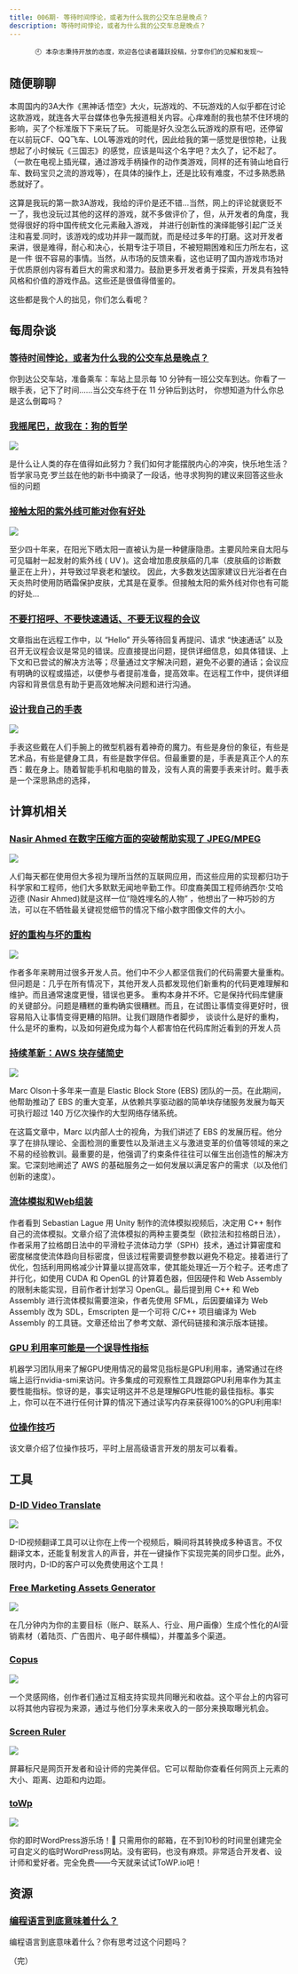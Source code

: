 ```yaml
---
title: 006期· 等待时间悖论，或者为什么我的公交车总是晚点？
description: 等待时间悖论，或者为什么我的公交车总是晚点？
---
```


<div align="center">

```
🕙 本杂志秉持开放的态度，欢迎各位读者踊跃投稿，分享你们的见解和发现～
```

</div>


## 随便聊聊

本周国内的3A大作《黑神话·悟空》大火，玩游戏的、不玩游戏的人似乎都在讨论这款游戏，就连各大平台媒体也争先报道相关内容。心痒难耐的我也禁不住环境的影响，买了个标准版下下来玩了玩。
可能是好久没怎么玩游戏的原有吧，还停留在以前玩CF、QQ飞车、LOL等游戏的时代，因此给我的第一感觉是很惊艳，让我想起了小时候玩《三国志》的感觉，应该是叫这个名字吧？太久了，记不起了。
（一款在电视上插光碟，通过游戏手柄操作的动作类游戏，同样的还有骑山地自行车、数码宝贝之流的游戏等），在具体的操作上，还是比较有难度，不过多熟悉熟悉就好了。

这算是我玩的第一款3A游戏，我给的评价是还不错...当然，网上的评论就褒贬不一了，我也没玩过其他的这样的游戏，就不多做评价了，但，从开发者的角度，我觉得很好的将中国传统文化元素融入游戏，
并进行创新性的演绎能够引起广泛关注和喜爱.同时，该游戏的成功并非一蹴而就，而是经过多年的打磨。这对开发者来讲，很是难得，耐心和决心，长期专注于项目，不被短期困难和压力所左右，这是一件
很不容易的事情。当然，从市场的反馈来看，这也证明了国内游戏市场对于优质原创内容有着巨大的需求和潜力。鼓励更多开发者勇于探索，开发具有独特风格和价值的游戏作品。这些还是很值得借鉴的。

这些都是我个人的拙见，你们怎么看呢？

## 每周杂谈

### [等待时间悖论，或者为什么我的公交车总是晚点？](https://jakevdp.github.io/blog/2018/09/13/waiting-time-paradox/)

你到达公交车站，准备乘车：车站上显示每 10 分钟有一班公交车到达。你看了一眼手表，记下了时间……当公交车终于在 11 分钟后到达时，
你想知道为什么你总是这么倒霉吗？

### [我摇尾巴，故我在：狗的哲学](https://www.theguardian.com/books/article/2024/aug/18/i-wag-therefore-i-am-the-philosophy-of-dogs)

![](https://i.guim.co.uk/img/media/8037a7269779ae541c8e681cd37dccf2f5791c45/0_3582_8361_5017/master/8361.jpg?width=1300&dpr=2&s=none)

是什么让人类的存在值得如此努力？我们如何才能摆脱内心的冲突，快乐地生活？哲学家马克·罗兰兹在他的新书中摘录了一段话，他寻求狗狗的建议来回答这些永恒的问题

### [接触太阳的紫外线可能对你有好处](https://www.economist.com/science-and-technology/2024/08/12/exposure-to-the-suns-uv-radiation-may-be-good-for-you)

![](https://www.economist.com/cdn-cgi/image/width=1424,quality=80,format=auto/content-assets/images/20240817_STP501.jpg)

至少四十年来，在阳光下晒太阳一直被认为是一种健康隐患。主要风险来自太阳与可见辐射一起发射的紫外线 ( UV )。这会增加患皮肤癌的几率（皮肤癌的诊断数量正在上升），并导致过早衰老和皱纹。
因此，大多数发达国家建议日光浴者在白天炎热时使用防晒霜保护皮肤，尤其是在夏季。但接触太阳的紫外线对你也有可能的好处...

### [不要打招呼、不要快速通话、不要无议程的会议](https://switowski.com/blog/no-hello-no-quick-call-no-agendaless-meetings/)

文章指出在远程工作中，以 “Hello” 开头等待回复再提问、请求 “快速通话” 以及召开无议程会议是常见的错误。应直接提出问题，提供详细信息，如具体错误、上下文和已尝试的解决方法等；尽量通过文字解决问题，避免不必要的通话；会议应有明确的议程或描述，以便参与者提前准备，提高效率。在远程工作中，提供详细内容和背景信息有助于更高效地解决问题和进行沟通。

### [设计我自己的手表](https://willem.com/blog/2020-11-30_designing-my-own-watch/)

![](https://willem.com/blog/2020-11-30_designing-my-own-watch/images/i_00_Some-of-my-watches-over-the-years_1920px.png)

手表这些戴在人们手腕上的微型机器有着神奇的魔力。有些是身份的象征，有些是艺术品，有些是健身工具，有些是数字伴侣。但最重要的是，手表是真正个人的东西：戴在身上。随着智能手机和电脑的普及，没有人真的需要手表来计时。戴手表是一个深思熟虑的选择，

## 计算机相关

### [Nasir Ahmed 在数字压缩方面的突破帮助实现了 JPEG/MPEG](https://spectrum.ieee.org/compression-algorithms)

![](https://spectrum.ieee.org/media-library/collage-of-a-smiling-man-with-glasses-and-icons-for-jpg-and-mpg-floating-around-him.jpg?id=53176475&width=2400&height=1189)

人们每天都在使用但大多视为理所当然的互联网应用，而这些应用的实现都归功于科学家和工程师，他们大多默默无闻地辛勤工作。印度裔美国工程师纳西尔·艾哈迈德 (Nasir Ahmed)就是这样一位“隐姓埋名的人物” ，他想出了一种巧妙的方法，可以在不牺牲最关键视觉细节的情况下缩小数字图像文件的大小。

### [好的重构与坏的重构](https://www.builder.io/blog/good-vs-bad-refactoring)

![](https://cdn.builder.io/api/v1/image/assets%2FYJIGb4i01jvw0SRdL5Bt%2Fba58b9ad55ac461181bc7d5f9babd14a?format=webp&width=2000)

作者多年来聘用过很多开发人员。他们中不少人都坚信我们的代码需要大量重构。但问题是：几乎在所有情况下，其他开发人员都发现他们新重构的代码更难理解和维护。而且通常速度更慢，错误也更多。
重构本身并不坏。它是保持代码库健康的关键部分。问题是糟糕的重构确实很糟糕。而且，在试图让事情变得更好时，很容易陷入让事情变得更糟的陷阱。让我们跟随作者脚步，
谈谈什么是好的重构，什么是坏的重构，以及如何避免成为每个人都害怕在代码库附近看到的开发人员

### [持续革新：AWS 块存储简史](https://www.allthingsdistributed.com/2024/08/continuous-reinvention-a-brief-history-of-block-storage-at-aws.html)

![](https://www.allthingsdistributed.com/images/mo-computer-arch.png)

Marc Olson十多年来一直是 Elastic Block Store (EBS) 团队的一员。在此期间，他帮助推动了 EBS 的重大变革，从依赖共享驱动器的简单块存储服务发展为每天可执行超过 140 万亿次操作的大型网络存储系统。

在这篇文章中，Marc 以内部人士的视角，为我们讲述了 EBS 的发展历程。他分享了在排队理论、全面检测的重要性以及渐进主义与激进变革的价值等领域的来之不易的经验教训。最重要的是，他强调了约束条件往往可以催生出创造性的解决方案。它深刻地阐述了 AWS 的基础服务之一如何发展以满足客户的需求（以及他们创新的速度）。

### [流体模拟和Web组装](https://ehayes.page/posts/fluid/)

作者看到 Sebastian Lague 用 Unity 制作的流体模拟视频后，决定用 C++ 制作自己的流体模拟。文章介绍了流体模拟的两种主要类型（欧拉法和拉格朗日法），作者采用了拉格朗日法中的平滑粒子流体动力学（SPH）技术，通过计算密度和密度梯度使流体趋向目标密度，但该过程需要调整参数以避免不稳定。接着进行了优化，包括利用网格减少计算量以提高效率，使其能处理近一万个粒子。还考虑了并行化，如使用 CUDA 和 OpenGL 的计算着色器，但因硬件和 Web Assembly 的限制未能实现，目前作者计划学习 OpenGL。最后提到用 C++ 和 Web Assembly 进行流体模拟需要渲染，作者先使用 SFML，后因要编译为 Web Assembly 改为 SDL，Emscripten 是一个可将 C/C++ 项目编译为 Web Assembly 的工具链。文章还给出了参考文献、源代码链接和演示版本链接。

### [GPU 利用率可能是一个误导性指标](https://trainy.ai/blog/gpu-utilization-misleading)

机器学习团队用来了解GPU使用情况的最常见指标是GPU利用率，通常通过在终端上运行nvidia-smi来访问。许多集成的可观察性工具跟踪GPU利用率作为其主要性能指标。惊讶的是，事实证明这并不总是理解GPU性能的最佳指标。事实上，你可以在不进行任何计算的情况下通过读写内存来获得100%的GPU利用率!

### [位操作技巧](https://graphics.stanford.edu/~seander/bithacks.html)

该文章介绍了位操作技巧，平时上层高级语言开发的朋友可以看看。

## 工具

### [D-ID Video Translate](https://www.producthunt.com/r/6BQMMOMMJZ4AX5?utm_campaign=producthunt-api&utm_medium=api-v2&utm_source=Application%3A+decohack+%28ID%3A+131684%29)

![](https://ph-files.imgix.net/61979f24-0992-4467-acf3-1b3b2a581a9a.png?auto=format&fit=crop&frame=1&h=512&w=1024)

D-ID视频翻译工具可以让你在上传一个视频后，瞬间将其转换成多种语言。不仅翻译文本，还能复制发言人的声音，并在一键操作下实现完美的同步口型。此外，限时内，D-ID的客户可以免费使用这个工具！


### [Free Marketing Assets Generator](https://www.producthunt.com/posts/free-marketing-assets-generator?utm_campaign=producthunt-api&utm_medium=api-v2&utm_source=Application%3A+decohack+%28ID%3A+131684%29)

![](https://ph-files.imgix.net/4b3926d7-ddbd-4dcc-858c-064bbf04512f.png?auto=format&fit=crop&frame=1&h=512&w=1024)

在几分钟内为你的主要目标（账户、联系人、行业、用户画像）生成个性化的AI营销素材（着陆页、广告图片、电子邮件横幅），并覆盖多个渠道。

### [Copus](https://www.producthunt.com/posts/copus?utm_campaign=producthunt-api&utm_medium=api-v2&utm_source=Application%3A+decohack+%28ID%3A+131684%29)

![](https://ph-files.imgix.net/5421fd3b-0e6c-445f-8b60-32ab6c8c8fd0.png?auto=format&fit=crop&frame=1&h=512&w=1024)

一个灵感网络，创作者们通过互相支持实现共同曝光和收益。这个平台上的内容可以将其他内容视为来源，通过与他们分享未来收入的一部分来换取曝光机会。

### [Screen Ruler](https://www.producthunt.com/r/XMUERDYYWIEFJX?utm_campaign=producthunt-api&utm_medium=api-v2&utm_source=Application%3A+decohack+%28ID%3A+131684%29)

![](https://ph-files.imgix.net/a6751cc6-27cb-4ad3-9dc5-b15606d467c8.png?auto=format&fit=crop&frame=1&h=512&w=1024)

屏幕标尺是网页开发者和设计师的完美伴侣。它可以帮助你查看任何网页上元素的大小、距离、边距和内边距。

### [toWp](https://www.producthunt.com/r/E46TG2ZMXTSSJZ?utm_campaign=producthunt-api&utm_medium=api-v2&utm_source=Application%3A+decohack+%28ID%3A+131684%29)

![](https://ph-files.imgix.net/51153074-5bb9-4af3-aac1-a22c43295d66.png?auto=format&fit=crop&frame=1&h=512&w=1024)

你的即时WordPress游乐场！🚀 只需用你的邮箱，在不到10秒的时间里创建完全可自定义的临时WordPress网站。没有密码，也没有麻烦。非常适合开发者、设计师和爱好者。完全免费——今天就来试试ToWP.io吧！


## 资源

### [编程语言到底意味着什么？](https://dl.acm.org/doi/pdf/10.1145/3480947)

编程语言到底意味着什么？你有思考过这个问题吗？



（完） 

<Comments client:only="react" />
